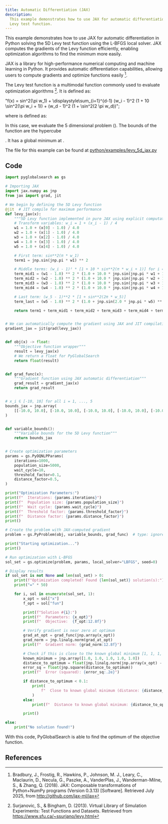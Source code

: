 ```yaml
---
title: Automatic Differentiation (JAX)
description:
  This example demonstrates how to use JAX for automatic differentiation in Python solving the 5D
  Levy test function.
---
```



This example demonstrates how to use JAX for automatic differentiation in Python solving the 5D Levy
test function using the L-BFGS local solver. JAX computes the gradients of the Levy function
efficiently, enabling optimization algorithms to find the minimum more easily.

JAX is a library for high-performance numerical computing and machine learning in Python. It
provides automatic differentiation capabilities, allowing users to compute gradients and optimize
functions easily [^1].

The Levy test function is a multimodal function commonly used to evaluate optimization algorithms
[^2]. It is defined as:

  "f(x) = sin^2(\\pi w_1) + \\displaystyle\\sum_{i=1}^{d-1} (w_i - 1)^2 (1 + 10 \\sin^2(\\pi w_i + 1)) + (w_d - 1)^2 (1 + \\sin^2(2 \\pi w_d))";

<Latex formula={f} />

where <Latex formula="w_i" inline /> is defined as:


<Latex formula={w_i} />

In this case, we evaluate the 5 dimensional problem (<Latex formula="d = 5" inline />). The bounds
of the function are the hypercube

<Latex formula="x_i \in [-10, 10], \ \forall \ i = 1, .., d" inline />. It has a global minimum <Latex
  formula="f(\mathbf{x}^*)=0"
  inline
/> at <Latex formula="\mathbf{x}^* = (1, .., 1)" inline />.

The file for this example can be found at
[python/examples/levy_5d_jax.py](https://github.com/GermanHeim/globalsearch-rs/blob/main/python/examples/levy_5d_jax.py)

## Code

```python
import pyglobalsearch as gs

# Importing JAX
import jax.numpy as jnp
from jax import grad, jit

# We begin by defining the 5D Levy function
@jit  # JIT compile for maximum performance
def levy_jax(x):
    """5D Levy function implemented in pure JAX using explicit computation"""
    # Transform variables: w_i = 1 + (x_i - 1) / 4
    w1 = 1.0 + (x[0] - 1.0) / 4.0
    w2 = 1.0 + (x[1] - 1.0) / 4.0
    w3 = 1.0 + (x[2] - 1.0) / 4.0
    w4 = 1.0 + (x[3] - 1.0) / 4.0
    w5 = 1.0 + (x[4] - 1.0) / 4.0

    # First term: sin**2(π * w_1)
    term1 = jnp.sin(jnp.pi * w1) ** 2

    # Middle terms: (w_i - 1)² * [1 + 10 * sin**2(π * w_i + 1)] for i = 1 to d-1
    term_mid1 = (w1 - 1.0) ** 2 * (1.0 + 10.0 * jnp.sin(jnp.pi * w1 + 1.0) ** 2)
    term_mid2 = (w2 - 1.0) ** 2 * (1.0 + 10.0 * jnp.sin(jnp.pi * w2 + 1.0) ** 2)
    term_mid3 = (w3 - 1.0) ** 2 * (1.0 + 10.0 * jnp.sin(jnp.pi * w3 + 1.0) ** 2)
    term_mid4 = (w4 - 1.0) ** 2 * (1.0 + 10.0 * jnp.sin(jnp.pi * w4 + 1.0) ** 2)

    # Last term: (w_5 - 1)**2 * [1 + sin**2(2π * w_5)]
    term_last = (w5 - 1.0) ** 2 * (1.0 + jnp.sin(2.0 * jnp.pi * w5) ** 2)

    return term1 + term_mid1 + term_mid2 + term_mid3 + term_mid4 + term_last


# We can automatically compute the gradient using JAX and JIT compilation
gradient_jax = jit(grad(levy_jax))


def obj(x) -> float:
    """Objective function wrapper"""
    result = levy_jax(x)
    # We return a float for PyGlobalSearch
    return float(result)


def grad_func(x):
    """Gradient function using JAX automatic differentiation"""
    grad_result = gradient_jax(x)
    return grad_result


# x_i ∈ [-10, 10] for all i = 1, ..., 5
bounds_jax = jnp.array(
    [[-10.0, 10.0], [-10.0, 10.0], [-10.0, 10.0], [-10.0, 10.0], [-10.0, 10.0]]
)


def variable_bounds():
    """Variable bounds for the 5D Levy function"""
    return bounds_jax


# Create optimization parameters
params = gs.PyOQNLPParams(
    iterations=1000,
    population_size=5000,
    wait_cycle=10,
    threshold_factor=0.1,
    distance_factor=0.5,
)

print("Optimization Parameters:")
print(f"  Iterations: {params.iterations}")
print(f"  Population size: {params.population_size}")
print(f"  Wait cycle: {params.wait_cycle}")
print(f"  Threshold factor: {params.threshold_factor}")
print(f"  Distance factor: {params.distance_factor}")
print()

# Create the problem with JAX-computed gradient
problem = gs.PyProblem(obj, variable_bounds, grad_func)  # type: ignore

print("Starting optimization...")
print()

# Run optimization with L-BFGS
sol_set = gs.optimize(problem, params, local_solver="LBFGS", seed=0)

# Display results
if sol_set is not None and len(sol_set) > 0:
    print(f"Optimization completed! Found {len(sol_set)} solution(s):")
    print("=" * 50)

    for i, sol in enumerate(sol_set, 1):
        x_opt = sol["x"]
        f_opt = sol["fun"]

        print(f"Solution #{i}:")
        print(f"  Parameters: {x_opt}")
        print(f"  Objective:  {f_opt:12.8f}")

        # Verify gradient is near zero at optimum
        grad_at_opt = grad_func(jnp.array(x_opt))
        grad_norm = jnp.linalg.norm(grad_at_opt)
        print(f"  Gradient norm: {grad_norm:12.8f}")

        # Check if this is close to the known global minimum [1, 1, 1, 1, 1]
        known_minimum = jnp.array([1.0, 1.0, 1.0, 1.0, 1.0])
        distance_to_optimum = float(jnp.linalg.norm(jnp.array(x_opt) - known_minimum))
        error_sq = float(jnp.square(distance_to_optimum))
        print(f"  Error (squared): {error_sq:.2e}")

        if distance_to_optimum < 0.1:
            print(
                f"  Close to known global minimum (distance: {distance_to_optimum:.6f})"
            )
        else:
            print(f"  Distance to known global minimum: {distance_to_optimum:.6f}")

        print()

else:
    print("No solution found!")
```

With this code, PyGlobalSearch is able to find the optimum of the objective function.

## References

[^1]:
    Bradbury, J., Frostig, R., Hawkins, P., Johnson, M. J., Leary, C., Maclaurin, D., Necula, G.,
    Paszke, A., VanderPlas, J., Wanderman-Milne, S., & Zhang, Q. (2018). JAX: Composable
    transformations of Python+NumPy programs (Version 0.3.13) [Software]. Retrieved July 2025, from
    http://github.com/jax-ml/jax

[^2]:
    Surjanovic, S., & Bingham, D. (2013). Virtual Library of Simulation Experiments: Test Functions
    and Datasets. Retrieved from https://www.sfu.ca/~ssurjano/levy.html
